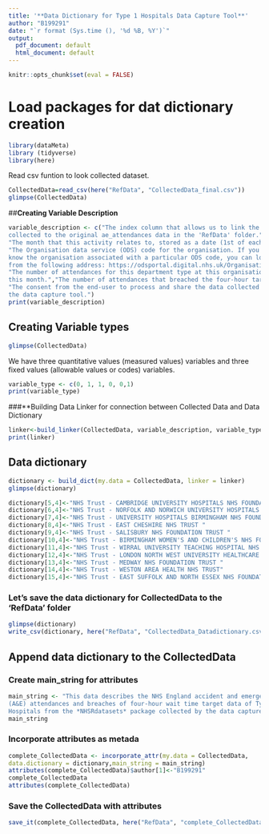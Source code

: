 ```yaml
---
title: '**Data Dictionary for Type 1 Hospitals Data Capture Tool**'
author: "B199291"
date: "`r format (Sys.time (), '%d %B, %Y')`"
output:
  pdf_document: default
  html_document: default
---
```

```r
knitr::opts_chunk$set(eval = FALSE)
```
# **Load packages for dat dictionary creation**
```r
library(dataMeta)
library (tidyverse)
library(here)
```
Read csv funtion to look collected dataset.
```r
CollectedData=read_csv(here("RefData", "CollectedData_final.csv"))
glimpse(CollectedData) 
```
##**Creating Variable Description** 
```r
variable_description <- c("The index column that allows us to link the data 
collected to the original ae_attendances data in the 'RefData' folder.",
"The month that this activity relates to, stored as a date (1st of each month).",
"The Organisation data service (ODS) code for the organisation. If you want to 
know the organisation associated with a particular ODS code, you can look it up 
from the following address: https://odsportal.digital.nhs.uk/Organisation/Search.", 
"The number of attendances for this department type at this organisation for 
this month.","The number of attendances that breached the four-hour target.",  
"The consent from the end-user to process and share the data collected with 
the data capture tool.")
print(variable_description)
```

## **Creating Variable types**
```r
glimpse(CollectedData) 
```
We have three quantitative values (measured values) variables and three fixed values (allowable values or codes) variables.
```r
variable_type <- c(0, 1, 1, 0, 0,1)
print(variable_type)
```

###**Building Data Linker for connection between Collected Data and Data Dictionary
```r
linker<-build_linker(CollectedData, variable_description, variable_type)
print(linker)
```

## **Data dictionary**
```r
dictionary <- build_dict(my.data = CollectedData, linker = linker)
glimpse(dictionary)
```
```r
dictionary[5,4]<-"NHS Trust - CAMBRIDGE UNIVERSITY HOSPITALS NHS FOUNDATION TRUST"
dictionary[6,4]<-"NHS Trust - NORFOLK AND NORWICH UNIVERSITY HOSPITALS NHS FOUNDATION TRUST"
dictionary[7,4]<-"NHS Trust - UNIVERSITY HOSPITALS BIRMINGHAM NHS FOUNDATION TRUST "
dictionary[8,4]<-"NHS Trust - EAST CHESHIRE NHS TRUST "
dictionary[9,4]<-"NHS Trust - SALISBURY NHS FOUNDATION TRUST "
dictionary[10,4]<-"NHS Trust - BIRMINGHAM WOMEN'S AND CHILDREN'S NHS FOUNDATION TRUST "
dictionary[11,4]<-"NHS Trust - WIRRAL UNIVERSITY TEACHING HOSPITAL NHS FOUNDATION TRUST "
dictionary[12,4]<-"NHS Trust - LONDON NORTH WEST UNIVERSITY HEALTHCARE NHS TRUST "
dictionary[13,4]<-"NHS Trust - MEDWAY NHS FOUNDATION TRUST "
dictionary[14,4]<-"NHS Trust - WESTON AREA HEALTH NHS TRUST"
dictionary[15,4]<-"NHS Trust - EAST SUFFOLK AND NORTH ESSEX NHS FOUNDATION TRUST "
```
 

### **Let's save the data dictionary for CollectedData to the 'RefData' folder**
```r
glimpse(dictionary)
write_csv(dictionary, here("RefData", "CollectedData_Datadictionary.csv"))
```
## **Append data dictionary to the CollectedData**
### **Create main_string for attributes**
```r
main_string <- "This data describes the NHS England accident and emergency 
(A&E) attendances and breaches of four-hour wait time target data of Type 1 
Hospitals from the *NHSRdatasets* package collected by the data capture tool."
main_string
```
### **Incorporate attributes as metada**
```r
complete_CollectedData <- incorporate_attr(my.data = CollectedData, 
data.dictionary = dictionary,main_string = main_string)
attributes(complete_CollectedData)$author[1]<-"B199291"
complete_CollectedData
attributes(complete_CollectedData)
```
### **Save the CollectedData with attributes**
```r
save_it(complete_CollectedData, here("RefData", "complete_CollectedData"))
```
